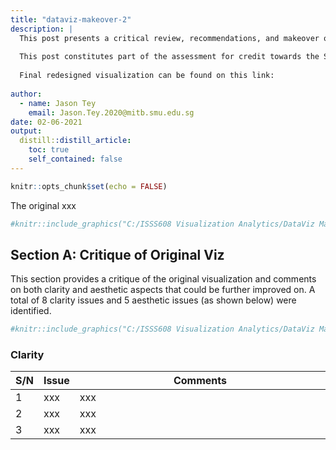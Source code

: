 ```yaml
---
title: "dataviz-makeover-2"
description: |
  This post presents a critical review, recommendations, and makeover of a visualization using data obtained from Imperial College London YouGov Covid 19 Behaviour Tracker Data Hub hosted at Github
  
  This post constitutes part of the assessment for credit towards the Singapore Management Univerisity module ISSS608 Visual Analytics and Application, AY2020/2021 Term 2. 
  
  Final redesigned visualization can be found on this link: 
  
author:
  - name: Jason Tey
    email: Jason.Tey.2020@mitb.smu.edu.sg
date: 02-06-2021
output:
  distill::distill_article:
    toc: true
    self_contained: false
---
```



```r
knitr::opts_chunk$set(echo = FALSE)
```

The original  xxx

```r
#knitr::include_graphics("C:/ISSS608 Visualization Analytics/DataViz Makeover/Data Analytics Blog/_posts/2021-01-23-dataviz-makeover-1/makeover1original.PNG")

```

## Section A: Critique of Original Viz 

This section provides a critique of the original visualization and comments on both clarity and aesthetic aspects that could be further improved on. A total of 8 clarity issues and 5 aesthetic issues (as shown below) were identified. 

```r
#knitr::include_graphics("C:/ISSS608 Visualization Analytics/DataViz Makeover/Data Analytics Blog/_posts/2021-01-23-dataviz-makeover-1/makeover1issues.PNG")

```

### Clarity

| S/N | Issue |Comments                                                                            |
|-----|-------|------------------------------------------------------------------------------------|
| 1   | xxx | xxx |
| 2   | xxx | xxx |
| 3   | xxx | xxx |

